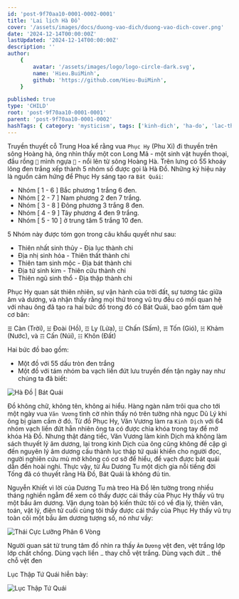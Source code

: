 ```yaml
---
id: 'post-9f70aa10-0001-0002-0001'
title: 'Lai lịch Hà Đồ'
cover: '/assets/images/docs/duong-vao-dich/duong-vao-dich-cover.png'
date: '2024-12-14T00:00:00Z'
lastUpdated: '2024-12-14T00:00:00Z'
description: ''
author:
    {
        avatar: '/assets/images/logo/logo-circle-dark.svg',
        name: 'Hieu.BuiMinh',
        github: 'https://github.com/Hieu-BuiMinh',
    }

published: true
type: 'CHILD'
root: 'post-9f70aa10-0001-0001'
parent: 'post-9f70aa10-0001-0002'
hashTags: { category: 'mysticism', tags: ['kinh-dich', 'ha-do', 'lac-thu'] }
---
```


Truyền thuyết cỗ Trung Hoa kể rằng vua `Phục Hy` (Phu Xi) đi thuyền trên sông Hoàng hà, ông nhìn thấy một con Long Mã - một sinh vật huyền thoại, đầu rồng `🐲` mình ngựa `🐎` - nổi lên từ sông Hoàng Hà. Trên lưng có 55 khoáy lông đen trắng xếp thành 5 nhóm số được gọi là Hà Đồ. Những ký hiệu này là nguồn cảm hứng để Phục Hy sáng tạo ra `Bát Quái`:

<div className="text-foreground">

-   Nhóm [ 1 - 6 ] Bắc phương 1 trắng 6 đen.
-   Nhóm [ 2 - 7 ] Nam phương 2 đen 7 trắng.
-   Nhóm [ 3 - 8 ] Đông phương 3 trắng 8 đen.
-   Nhóm [ 4 - 9 ] Tây phương 4 đen 9 trắng.
-   Nhóm [ 5 - 10 ] ở trung tâm 5 trắng 10 đen.

</div>

5 Nhóm này được tóm gọn trong câu khẩu quyết như sau:

<div className="text-foreground">

-   Thiên nhất sinh thủy - Địa lục thành chi
-   Địa nhị sinh hỏa - Thiên thất thành chi
-   Thiên tam sinh mộc - Địa bát thành chi
-   Địa tứ sinh kim - Thiên cữu thành chi
-   Thiên ngũ sinh thổ - Địa thập thành chi

</div>

Phục Hy quan sát thiên nhiên, sự vận hành của trời đất, sự tương tác giữa âm và dương, và nhận thấy rằng mọi thứ trong vũ trụ đều có mối quan hệ với nhau ông đã tạo ra hai bức đồ trong đó có Bát Quái, bao gồm tám quẻ cơ bản:

`☰` Càn (Trời), `☱` Đoài (Hồ), `☲` Ly (Lửa), `☳` Chấn (Sấm), `☴` Tốn (Gió), `☵` Khảm (Nước), và `☶` Cấn (Núi), `☷` Khôn (Đất)

Hai bức đồ bao gồm:

-   Một đồ với 55 dấu tròn đen trắng
-   Một đồ với tám nhóm ba vạch liền đứt lưu truyền đến tận ngày nay như chúng ta đã biết:

<Image
	imageClassName="object-contain"
	src="/assets/images/docs/duong-vao-dich/ha-do-bat-quai.svg"
	alt="Hà Đồ | Bát Quái"
/>

Đồ không chữ, không tên, không ai hiểu. Hàng ngàn năm trôi qua cho tới một ngày vua `Văn Vương` tình cờ nhìn thấy nó trên tường nhà ngục Dũ Lý khi ông bị giam cầm ở đó. Từ đồ Phục Hy, Văn Vương làm ra `Kinh Dịch` với 64 nhóm vạch liền đứt hẵn nhiên ông ta có được chìa khóa trong tay để mở khóa Hà Đồ. Nhưng thật đáng tiếc, Văn Vương làm kinh Dịch mà không làm sách thuyết lý âm dương, lại trong kinh Dịch của ông cũng không đề cập gì đến nguyên lý âm dương cấu thành lục thập tứ quái khiến cho người đọc, người nghiên cứu mù mờ không có cơ sở để hiểu, để vạch được bát quái dẫn đến hoài nghi. Thực vậy, từ Âu Dương Tu một dịch gia nỗi tiếng đời Tống đã có thuyết rằng Hà Đồ, Bát Quái là không đủ tin.

Nguyễn Khiết vì lời của Dương Tu mà treo Hà Đồ lên tường trong nhiều tháng nghiền ngẫm để xem có thấy được cái thấy của Phục Hy thấy vũ trụ một bầu âm dương. Vận dụng toàn bộ kiến thức tôi có về địa lý, thiên văn, toán, vật lý, điện tử cuối cùng tôi thấy được cái thấy của Phục Hy thấy vũ trụ toàn cõi một bầu âm dương tượng số, nó như vầy:

<Image src="/assets/images/docs/duong-vao-dich/thai-cuc-luong-phan-6-vong.svg" alt="Thái Cực Lưỡng Phân 6 Vòng" />

Người quan sát từ trung tâm đồ nhìn ra thấy `Âm` `Dương` vệt đen, vệt trắng lớp lớp chất chồng. Dùng vạch liền `⚊` thay chỗ vệt trắng. Dùng vạch đứt `⚋` thế chỗ vệt đen

Lục Thập Tứ Quái hiễn bày:

<Image
	imageClassName="object-contain"
	src="/assets/images/docs/duong-vao-dich/luc-thap-tu-quai.svg"
	alt="Lục Thập Tứ Quái"
/>
